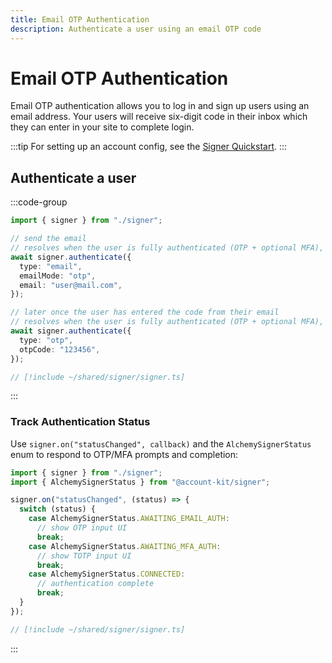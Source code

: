 ```yaml
---
title: Email OTP Authentication
description: Authenticate a user using an email OTP code
---
```


# Email OTP Authentication

Email OTP authentication allows you to log in and sign up users using an email address. Your users will receive six-digit code in their inbox which they can enter in your site to complete login.

:::tip
For setting up an account config, see the [Signer Quickstart](/signer/quickstart).
:::

## Authenticate a user

:::code-group

```ts twoslash [example.ts]
import { signer } from "./signer";

// send the email
// resolves when the user is fully authenticated (OTP + optional MFA), even if final step completes in another tab/window
await signer.authenticate({
  type: "email",
  emailMode: "otp",
  email: "user@mail.com",
});

// later once the user has entered the code from their email
// resolves when the user is fully authenticated (OTP + optional MFA), even if final step completes in another tab/window
await signer.authenticate({
  type: "otp",
  otpCode: "123456",
});
```

```ts twoslash [signer] filename="signer.ts"
// [!include ~/shared/signer/signer.ts]
```

:::

### Track Authentication Status

Use `signer.on("statusChanged", callback)` and the `AlchemySignerStatus` enum to respond to OTP/MFA prompts and completion:

```ts twoslash [example.ts]
import { signer } from "./signer";
import { AlchemySignerStatus } from "@account-kit/signer";

signer.on("statusChanged", (status) => {
  switch (status) {
    case AlchemySignerStatus.AWAITING_EMAIL_AUTH:
      // show OTP input UI
      break;
    case AlchemySignerStatus.AWAITING_MFA_AUTH:
      // show TOTP input UI
      break;
    case AlchemySignerStatus.CONNECTED:
      // authentication complete
      break;
  }
});
```

```ts twoslash [signer] filename="signer.ts"
// [!include ~/shared/signer/signer.ts]
```

:::
